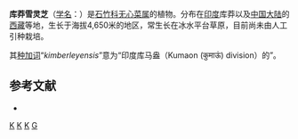 {{Speciesbox
| taxon = Arenaria(植物) kumaonensis
| binomial_authority = Maxim., 1889
}}

'''库莽雪灵芝'''（[[学名|学名]]：{{lang|la|''Arenaria kumaonensis''}}）是[[石竹科|石竹科]][[无心菜属|无心菜属]]的植物。分布在[[印度|印度]]库莽以及[[中国大陆|中国大陆]]的[[西藏|西藏]]等地，生长于海拔4,650米的地区，常生长在冰水平台草原，目前尚未由人工引种栽培。

其[[种加词|种加词]]“''kimberleyensis''”意为“印度库马盎（Kumaon (कुमाऊं) division）的”。

== 参考文献 ==
<div class="references-small">
* {{cite web| url =http://www.bioinfo.cn/db05/KmzwSpecies.php?action=view&id=3233| title =库莽雪灵芝| work =《中国高等植物数据库全库》| publisher =中国科学院微生物研究所| author =昆明植物研究所| accessdate =2009-02-24| deadurl =yes| archiveurl =https://web.archive.org/web/20160305022802/http://www.bioinfo.cn/db05/KmzwSpecies.php?action=view&id=3233| archivedate =2016-03-05}}
</div>
{{Taxonbar|from=Q11062907}}

[[Category:无心菜属|K]]
[[Category:印度植物|K]]
[[Category:西藏植物|K]]
[[Category:1889年描述的植物|G]]
{{plant-stub}}